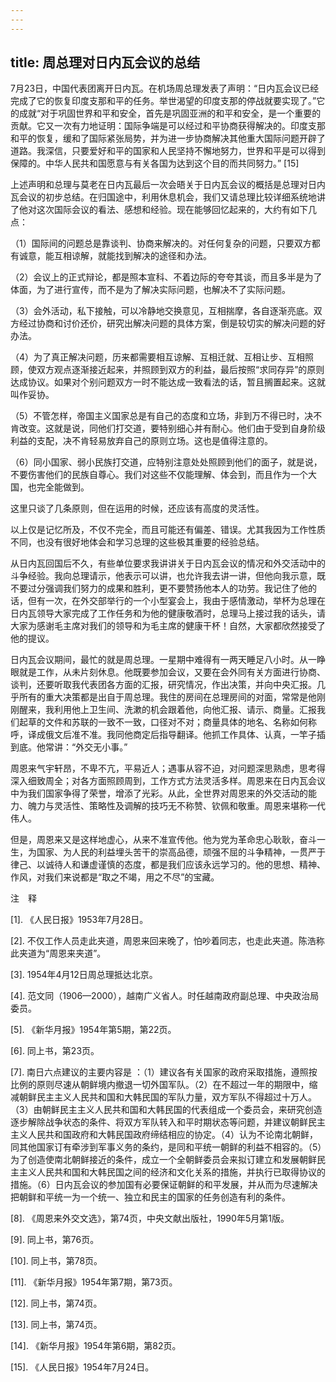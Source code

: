 ```yaml
---
---
---
```

title: 周总理对日内瓦会议的总结
---





7月23日，中国代表团离开日内瓦。在机场周总理发表了声明：“日内瓦会议已经完成了它的恢复印度支那和平的任务。举世渴望的印度支那的停战就要实现了。”它的成就“对于巩固世界和平和安全，首先是巩固亚洲的和平和安全，是一个重要的贡献。它又一次有力地证明：国际争端是可以经过和平协商获得解决的。印度支那和平的恢复，缓和了国际紧张局势，并为进一步协商解决其他重大国际问题开辟了道路。我深信，只要爱好和平的国家和人民坚持不懈地努力，世界和平是可以得到保障的。中华人民共和国愿意与有关各国为达到这个目的而共同努力。” [15]

上述声明和总理与莫老在日内瓦最后一次会晤关于日内瓦会议的概括是总理对日内瓦会议的初步总结。在归国途中，利用休息机会，我们又请总理比较详细系统地讲了他对这次国际会议的看法、感想和经验。现在能够回忆起来的，大约有如下几点：

（1）国际间的问题总是靠谈判、协商来解决的。对任何复杂的问题，只要双方都有诚意，能互相谅解，就能找到解决的途径和办法。

（2）会议上的正式辩论，都是照本宣科、不着边际的夸夸其谈，而且多半是为了体面，为了进行宣传，而不是为了解决实际问题，也解决不了实际问题。

（3）会外活动，私下接触，可以冷静地交换意见，互相揣摩，各自逐渐亮底。双方经过协商和讨价还价，研究出解决问题的具体方案，倒是较切实的解决问题的好办法。

（4）为了真正解决问题，历来都需要相互谅解、互相迁就、互相让步、互相照顾，使双方观点逐渐接近起来，并照顾到双方的利益，最后按照“求同存异”的原则达成协议。如果对个别问题双方一时不能达成一致看法的话，暂且搁置起来。这就叫作妥协。

（5）不管怎样，帝国主义国家总是有自己的态度和立场，非到万不得已时，决不肯改变。这就是说，同他们打交道，要特别细心并有耐心。他们由于受到自身阶级利益的支配，决不肯轻易放弃自己的原则立场。这也是值得注意的。

（6）同小国家、弱小民族打交道，应特别注意处处照顾到他们的面子，就是说，不要伤害他们的民族自尊心。我们对这些不仅能理解、体会到，而且作为一个大国，也完全能做到。

这里只谈了几条原则，但在运用的时候，还应该有高度的灵活性。

以上仅是记忆所及，不仅不完全，而且可能还有偏差、错误。尤其我因为工作性质不同，也没有很好地体会和学习总理的这些极其重要的经验总结。

从日内瓦回国后不久，有些单位要求我讲讲关于日内瓦会议的情况和外交活动中的斗争经验。我向总理请示，他表示可以讲，也允许我去讲一讲，但他向我示意，既不要过分强调我们努力的成果和胜利，更不要赞扬他本人的功劳。我记住了他的话，但有一次，在外交部举行的一个小型宴会上，我由于感情激动，举杯为总理在日内瓦领导大家完成了工作任务和为他的健康敬酒时，总理马上接过我的话头，请大家为感谢毛主席对我们的领导和为毛主席的健康干杯！自然，大家都欣然接受了他的提议。

日内瓦会议期间，最忙的就是周总理。一星期中难得有一两天睡足八小时。从一睁眼就是工作，从未片刻休息。他既要参加会议，又要在会外同有关方面进行协商、谈判，还要听取我代表团各方面的汇报，研究情况，作出决策，并向中央汇报。几乎所有的重大决策都是出自于周总理。我住的房间在总理房间的对面，常常是他刚刚醒来，我利用他上卫生间、洗漱的机会跟着他，向他汇报、请示、商量。汇报我们起草的文件和苏联的一致不一致，口径对不对；商量具体的地名、名称如何称呼，译成俄文后准不准。我同他商定后指导翻译。他抓工作具体、认真，一竿子插到底。他常讲：“外交无小事。”

周恩来气宇轩昂，不卑不亢，平易近人；遇事从容不迫，对问题深思熟虑，思考得深入细致周全；对各方面照顾周到，工作方式方法灵活多样。周恩来在日内瓦会议中为我们国家争得了荣誉，增添了光彩。从此，全世界对周恩来的外交活动的能力、魄力与灵活性、策略性及调解的技巧无不称赞、钦佩和敬重。周恩来堪称一代伟人。

但是，周恩来又是这样地虚心，从来不准宣传他。他为党为革命忠心耿耿，奋斗一生，为国家、为人民的利益埋头苦干的崇高品德，顽强不屈的斗争精神，一贯严于律己、以诚待人和谦虚谨慎的态度，都是我们应该永远学习的。他的思想、精神、作风，对我们来说都是“取之不竭，用之不尽”的宝藏。

注　释

[1]. 《人民日报》1953年7月28日。

[2]. 不仅工作人员走此夹道，周恩来回来晚了，怕吵着同志，也走此夹道。陈浩称此夹道为“周恩来夹道”。

[3]. 1954年4月12日周总理抵达北京。

[4]. 范文同（1906—2000），越南广义省人。时任越南政府副总理、中央政治局委员。

[5]. 《新华月报》1954年第5期，第22页。

[6]. 同上书，第23页。

[7]. 南日六点建议的主要内容是 ：（1）建议各有关国家的政府采取措施，遵照按比例的原则尽速从朝鲜境内撤退一切外国军队。（2）在不超过一年的期限中，缩减朝鲜民主主义人民共和国和大韩民国的军队力量，双方军队不得超过十万人。（3）由朝鲜民主主义人民共和国和大韩民国的代表组成一个委员会，来研究创造逐步解除战争状态的条件、将双方军队转入和平时期状态等问题，并建议朝鲜民主主义人民共和国政府和大韩民国政府缔结相应的协定。（4）认为不论南北朝鲜，同其他国家订有牵涉到军事义务的条约，是同和平统一朝鲜的利益不相容的。（5）为了创造使南北朝鲜接近的条件，成立一个全朝鲜委员会来拟订建立和发展朝鲜民主主义人民共和国和大韩民国之间的经济和文化关系的措施，并执行已取得协议的措施。（6）日内瓦会议的参加国有必要保证朝鲜的和平发展，并从而为尽速解决把朝鲜和平统一为一个统一、独立和民主的国家的任务创造有利的条件。

[8]. 《周恩来外交文选》，第74页，中央文献出版社，1990年5月第1版。

[9]. 同上书，第76页。

[10]. 同上书，第78页。

[11]. 《新华月报》1954年第7期，第73页。

[12]. 同上书，第74页。

[13]. 同上书，第74页。

[14]. 《新华月报》1954年第6期，第82页。

[15]. 《人民日报》1954年7月24日。